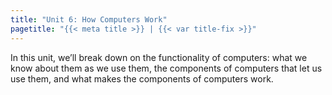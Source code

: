 ```yaml
---
title: "Unit 6: How Computers Work"
pagetitle: "{{< meta title >}} | {{< var title-fix >}}"
---
```


In this unit, we'll break down on the functionality of computers: what we know about them as we use them, the components of computers that let us use them, and what makes the components of computers work.

